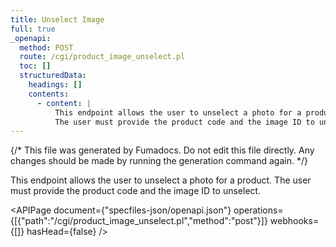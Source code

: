```yaml
---
title: Unselect Image
full: true
_openapi:
  method: POST
  route: /cgi/product_image_unselect.pl
  toc: []
  structuredData:
    headings: []
    contents:
      - content: |
          This endpoint allows the user to unselect a photo for a product.
          The user must provide the product code and the image ID to unselect.
---
```


{/* This file was generated by Fumadocs. Do not edit this file directly. Any changes should be made by running the generation command again. */}

This endpoint allows the user to unselect a photo for a product.
The user must provide the product code and the image ID to unselect.


<APIPage document={"specfiles-json/openapi.json"} operations={[{"path":"/cgi/product_image_unselect.pl","method":"post"}]} webhooks={[]} hasHead={false} />